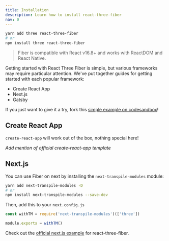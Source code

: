 ```yaml
---
title: Installation
description: Learn how to install react-three-fiber
nav: 0
---
```


```bash
yarn add three react-three-fiber
# or
npm install three react-three-fiber
```

> Fiber is compatible with React v16.8+ and works with ReactDOM and React Native.

Getting started with React Three Fiber is simple, but various frameworks may require particular attention.
We've put together guides for getting started with each popular framework:

- Create React App
- Next.js
- Gatsby

If you just want to give it a try, fork this [simple example on codesandbox]()!

## Create React App

`create-react-app` will work out of the box, nothing special here!

_Add mention of official create-react-app template_

## Next.js

You can use Fiber on next by installing the `next-transpile-modules` module:

```bash
yarn add next-transpile-modules -D
# or
npm install next-transpile-modules --save-dev
```

Then, add this to your `next.config.js`

```js
const withTM = require('next-transpile-modules')(['three'])

module.exports = withTM()
```

Check out the [official next.js example](https://github.com/pmndrs/react-three-next) for react-three-fiber.
